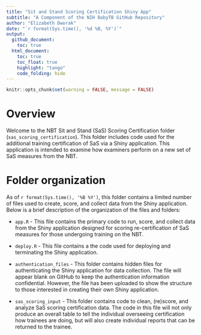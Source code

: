 ```yaml
---
title: "Sit and Stand Scoring Certification Shiny App"
subtitle: "A Component of the NIH BabyTB GitHub Repository"
author: "Elizabeth Dworak"
date: "`r format(Sys.time(), '%d %B, %Y')`"
output: 
  github_document:
    toc: true
  html_document:
    toc: true
    toc_float: true
    highlight: "tango"
    code_folding: hide
---
```


```r
knitr::opts_chunk$set(warning = FALSE, message = FALSE)
```

# Overview

Welcome to the NBT Sit and Stand (SaS) Scoring Certification folder (`sas_scoring_certification`). This folder includes code used for the additional training certification of SaS via a Shiny application. This application is intended to examine how examiners perform on a new set of SaS measures from the NBT.


# Folder organization

As of `r format(Sys.time(), '%B %Y')`, this folder contains a limited number of files used to create, score, and collect data from the Shiny application. Below is a brief description of the organization of the files and folders:

-   `app.R` - This file contains the primary code to run, score, and collect data from the Shiny application designed for scoring re-certification of SaS measures for those undergoing training on the NBT.

-   `deploy.R` - This file contains a the code used for deploying and terminating the Shiny application. 

-   `authentication_files` - This folder contains hidden files for authenticating the Shiny application for data collection. The file will appear blank on GitHub to keep the authentication information confidential. However, the file has been uploaded to show the structure to those interested in creating their own Shiny application.  

-   `sas_scoring_input` - This folder contains code  to clean, (re)score, and analyze SaS scoring certification data. The code in this file will not only produce an overall table to tell the individual overseeing certification how trainees are doing, but will also create individual reports that can be returned to the trainee.
